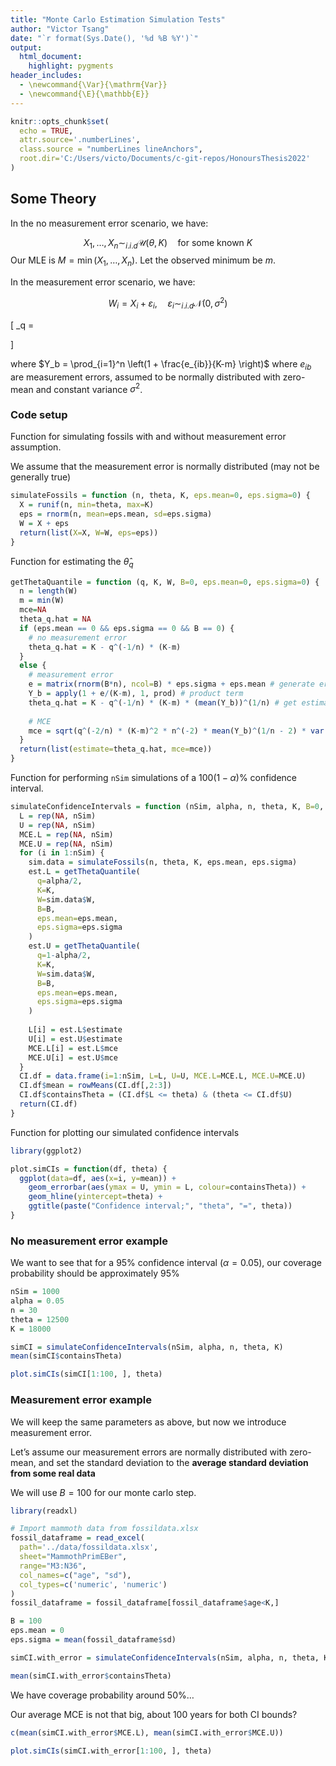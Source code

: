 ---
title: "Monte Carlo Estimation Simulation Tests"
author: "Victor Tsang"
date: "`r format(Sys.Date(), '%d %B %Y')`"
output:
  html_document:
    highlight: pygments
header_includes:
  - \newcommand{\Var}{\mathrm{Var}}
  - \newcommand{\E}{\mathbb{E}}
---

<style>
body
  { counter-reset: source-line 0; }
pre.numberSource code
  { counter-reset: none; }
</style>


```{r setup, include=FALSE}
knitr::opts_chunk$set(
  echo = TRUE,
  attr.source='.numberLines',
  class.source = "numberLines lineAnchors",
  root.dir='C:/Users/victo/Documents/c-git-repos/HonoursThesis2022'
)
```

## Some Theory

In the no measurement error scenario, we have:

$$
X_1, \dots, X_n \sim_{i.i.d} \mathcal{U}(\theta, K)\quad \text{for some known $K$}
$$
Our MLE is $M = \min(X_1, \dots, X_n)$. Let the observed minimum be $m$.

In the measurement error scenario, we have:

$$
W_i = X_i + \varepsilon_i, \quad \varepsilon_{i} \sim_{i.i.d} \mathcal{N}(0, \sigma^2)
$$

\[
\hat{\theta}_q =
\begin{cases}
      K - q^{-\frac{1}{n}}(K-m), \quad \text{No measurement error} \\
      K - q^{-\frac{1}{n}}(K-m) \left[\frac{1}{B}\sum_{b=1}^B Y_b \right]^\frac{1}{n}, \quad \text{With Measurement error} \\
\end{cases}
\]

where $Y_b = \prod_{i=1}^n \left(1 + \frac{e_{ib}}{K-m} \right)$ where $e_{ib}$ are measurement errors, assumed to be normally distributed with zero-mean and constant variance $\sigma^2$.

### Code setup

Function for simulating fossils with and without measurement error assumption.

We assume that the measurement error is normally distributed (may not be generally true)

```{r}
simulateFossils = function (n, theta, K, eps.mean=0, eps.sigma=0) {
  X = runif(n, min=theta, max=K)
  eps = rnorm(n, mean=eps.mean, sd=eps.sigma)
  W = X + eps
  return(list(X=X, W=W, eps=eps))
}
```

Function for estimating the $\hat{\theta}_q$

```{r}
getThetaQuantile = function (q, K, W, B=0, eps.mean=0, eps.sigma=0) {
  n = length(W)
  m = min(W)
  mce=NA
  theta_q.hat = NA
  if (eps.mean == 0 && eps.sigma == 0 && B == 0) {
    # no measurement error
    theta_q.hat = K - q^(-1/n) * (K-m)
  }
  else {
    # measurement error
    e = matrix(rnorm(B*n), ncol=B) * eps.sigma + eps.mean # generate errors
    Y_b = apply(1 + e/(K-m), 1, prod) # product term
    theta_q.hat = K - q^(-1/n) * (K-m) * (mean(Y_b))^(1/n) # get estimate
    
    # MCE
    mce = sqrt(q^(-2/n) * (K-m)^2 * n^(-2) * mean(Y_b)^(1/n - 2) * var(Y_b)) # TODO OOP FIX E AND VAR
  }
  return(list(estimate=theta_q.hat, mce=mce))
}
```

Function for performing `nSim` simulations of a $100(1-\alpha)\%$ confidence interval.  

```{r}
simulateConfidenceIntervals = function (nSim, alpha, n, theta, K, B=0, eps.mean=0, eps.sigma=0) {
  L = rep(NA, nSim)
  U = rep(NA, nSim)
  MCE.L = rep(NA, nSim)
  MCE.U = rep(NA, nSim)
  for (i in 1:nSim) {
    sim.data = simulateFossils(n, theta, K, eps.mean, eps.sigma)
    est.L = getThetaQuantile(
      q=alpha/2,
      K=K,
      W=sim.data$W,
      B=B,
      eps.mean=eps.mean,
      eps.sigma=eps.sigma
    )
    est.U = getThetaQuantile(
      q=1-alpha/2,
      K=K,
      W=sim.data$W,
      B=B,
      eps.mean=eps.mean,
      eps.sigma=eps.sigma
    )
    
    L[i] = est.L$estimate
    U[i] = est.U$estimate
    MCE.L[i] = est.L$mce
    MCE.U[i] = est.U$mce
  }
  CI.df = data.frame(i=1:nSim, L=L, U=U, MCE.L=MCE.L, MCE.U=MCE.U)
  CI.df$mean = rowMeans(CI.df[,2:3])
  CI.df$containsTheta = (CI.df$L <= theta) & (theta <= CI.df$U)
  return(CI.df)
}
```

Function for plotting our simulated confidence intervals

```{r}
library(ggplot2)

plot.simCIs = function(df, theta) {
  ggplot(data=df, aes(x=i, y=mean)) +
    geom_errorbar(aes(ymax = U, ymin = L, colour=containsTheta)) +
    geom_hline(yintercept=theta) +
    ggtitle(paste("Confidence interval;", "theta", "=", theta))
}
```


### No measurement error example

We want to see that for a 95% confidence interval ($\alpha = 0.05$), our coverage probability should be approximately 95%


```{r}
nSim = 1000
alpha = 0.05
n = 30
theta = 12500
K = 18000

simCI = simulateConfidenceIntervals(nSim, alpha, n, theta, K)
mean(simCI$containsTheta)
```

```{r}
plot.simCIs(simCI[1:100, ], theta)
```


### Measurement error example

We will keep the same parameters as above, but now we introduce measurement error.

Let's assume our measurement errors are normally distributed with zero-mean, and set the standard deviation to the **average standard deviation from some real data**

We will use $B = 100$ for our monte carlo step.

```{r}
library(readxl)

# Import mammoth data from fossildata.xlsx
fossil_dataframe = read_excel(
  path='../data/fossildata.xlsx', 
  sheet="MammothPrimEBer", 
  range="M3:N36", 
  col_names=c("age", "sd"), 
  col_types=c('numeric', 'numeric')
)
fossil_dataframe = fossil_dataframe[fossil_dataframe$age<K,]

B = 100
eps.mean = 0
eps.sigma = mean(fossil_dataframe$sd)

simCI.with_error = simulateConfidenceIntervals(nSim, alpha, n, theta, K, B, eps.mean, eps.sigma)

mean(simCI.with_error$containsTheta)
```

We have coverage probability around 50%...

Our average MCE is not that big, about 100 years for both CI bounds?

```{r}
c(mean(simCI.with_error$MCE.L), mean(simCI.with_error$MCE.U))
```


```{r}
plot.simCIs(simCI.with_error[1:100, ], theta)
```
